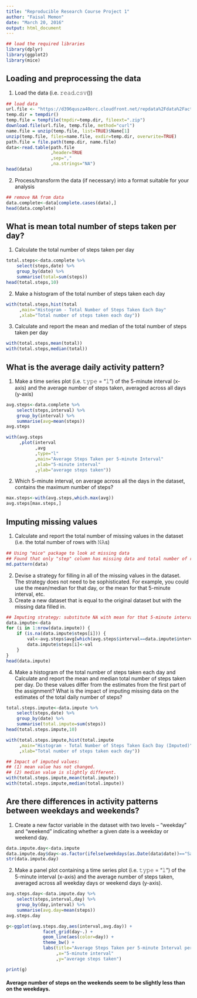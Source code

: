 ```yaml
---
title: "Reproducible Research Course Project 1"
author: "Faisal Memon"
date: "March 20, 2016"
output: html_document
---
```

```r
## load the required libraries
library(dplyr)
library(ggplot2)
library(mice)
```

## Loading and preprocessing the data

1. Load the data (i.e. 𝚛𝚎𝚊𝚍.𝚌𝚜𝚟())

```r
## load data
url.file <- "https://d396qusza40orc.cloudfront.net/repdata%2Fdata%2Factivity.zip"
temp.dir = tempdir()
temp.file = tempfile(tmpdir=temp.dir, fileext=".zip")
download.file(url.file, temp.file, method="curl")
name.file = unzip(temp.file, list=TRUE)$Name[1]
unzip(temp.file, files=name.file, exdir=temp.dir, overwrite=TRUE)
path.file = file.path(temp.dir, name.file)
data<-read.table(path.file
                 ,header=TRUE
                 ,sep=","
                 ,na.strings="NA")
head(data)
```

2. Process/transform the data (if necessary) into a format suitable for your analysis

```r
## remove NA from data
data.complete<-data[complete.cases(data),]
head(data.complete)
```

## What is mean total number of steps taken per day?

1. Calculate the total number of steps taken per day
```r
total.steps<-data.complete %>%
    select(steps,date) %>%
    group_by(date) %>%
    summarise(total=sum(steps))
head(total.steps,10)
```

2. Make a histogram of the total number of steps taken each day

```r
with(total.steps,hist(total
     ,main="Histogram - Total Number of Steps Taken Each Day"
     ,xlab="Total number of steps taken each day"))
```

3. Calculate and report the mean and median of the total number of steps taken per day

```r
with(total.steps,mean(total))
with(total.steps,median(total))
```

## What is the average daily activity pattern?

1. Make a time series plot (i.e. 𝚝𝚢𝚙𝚎 = "𝚕") of the 5-minute interval (x-axis) and the average number of steps taken, averaged across all days (y-axis)

```r
avg.steps<-data.complete %>%
    select(steps,interval) %>%
    group_by(interval) %>%
    summarise(avg=mean(steps))
avg.steps
```
```r
with(avg.steps
     ,plot(interval
           ,avg
           ,type="l"
           ,main="Average Steps Taken per 5-minute Interval"
           ,xlab="5-minute interval"
           ,ylab="average steps taken"))     
```

2. Which 5-minute interval, on average across all the days in the dataset, contains the maximum number of steps?

```r
max.steps<-with(avg.steps,which.max(avg))
avg.steps[max.steps,]
```

## Imputing missing values
1. Calculate and report the total number of missing values in the dataset (i.e. the total number of rows with 𝙽𝙰s)
```r
## Using "mice" package to look at missing data
## Found that only "step" column has missing data and total number of rows with NA = 2304
md.pattern(data)
```

2. Devise a strategy for filling in all of the missing values in the dataset. The strategy does not need to be sophisticated. For example, you could use the mean/median for that day, or the mean for that 5-minute interval, etc.
3. Create a new dataset that is equal to the original dataset but with the missing data filled in.

```r
## Imputing strategy: substitute NA with mean for that 5-minute interval
data.impute<-data
for (i in 1:nrow(data.impute)) {
    if (is.na(data.impute$steps[i])) {
        val<-avg.steps$avg[which(avg.steps$interval==data.impute$interval[i])]
        data.impute$steps[i]<-val
    }
}
head(data.impute)
```

4. Make a histogram of the total number of steps taken each day and Calculate and report the mean and median total number of steps taken per day. Do these values differ from the estimates from the first part of the assignment? What is the impact of imputing missing data on the estimates of the total daily number of steps?

```r
total.steps.impute<-data.impute %>%
    select(steps,date) %>%
    group_by(date) %>%
    summarise(total.impute=sum(steps))
head(total.steps.impute,10)
```

```r
with(total.steps.impute,hist(total.impute
     ,main="Histogram - Total Number of Steps Taken Each Day (Imputed)"
     ,xlab="Total number of steps taken each day"))
```

```r
## Impact of imputed values: 
## (1) mean value has not changed.
## (2) median value is slightly different.
with(total.steps.impute,mean(total.impute))
with(total.steps.impute,median(total.impute))
```

## Are there differences in activity patterns between weekdays and weekends?

1. Create a new factor variable in the dataset with two levels – “weekday” and “weekend” indicating whether a given date is a weekday or weekend day.

```r
data.impute.day<-data.impute
data.impute.day$day<-as.factor(ifelse(weekdays(as.Date(data$date))=="Saturday" | weekdays(as.Date(data$date))=="Sunday","weekend","weekday"))
str(data.impute.day)
```

2. Make a panel plot containing a time series plot (i.e. 𝚝𝚢𝚙𝚎 = "𝚕") of the 5-minute interval (x-axis) and the average number of steps taken, averaged across all weekday days or weekend days (y-axis).

```r
avg.steps.day<-data.impute.day %>%
    select(steps,interval,day) %>%
    group_by(day,interval) %>%
    summarise(avg.day=mean(steps))
avg.steps.day
```
```r
g<-ggplot(avg.steps.day,aes(interval,avg.day)) +
              facet_grid(day~.) +
              geom_line(aes(color=day)) +
              theme_bw() +
              labs(title="Average Steps Taken per 5-minute Interval per Weekday/Weekend"
                   ,x="5-minute interval"
                   ,y="average steps taken")

print(g)
```

#### Average number of steps on the weekends seem to be slightly less than on the weekdays.